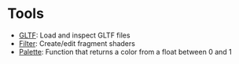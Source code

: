 # Tools

-   [GLTF](#/tools/gltf): Load and inspect GLTF files
-   [Filter](#/tools/filter): Create/edit fragment shaders
-   [Palette](#/tools/palette): Function that returns a color from a float between 0 and 1
